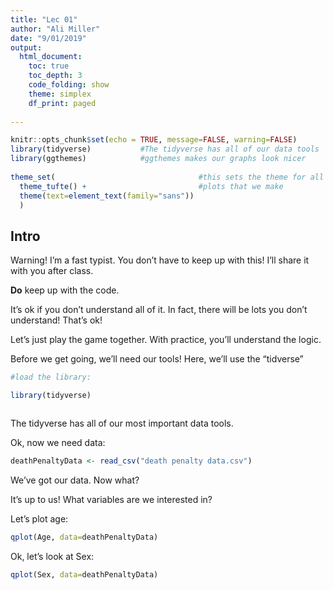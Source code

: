 ```yaml
---
title: "Lec 01"
author: "Ali Miller"
date: "9/01/2019"
output: 
  html_document:
    toc: true
    toc_depth: 3
    code_folding: show
    theme: simplex
    df_print: paged
  
---
```


```r
knitr::opts_chunk$set(echo = TRUE, message=FALSE, warning=FALSE)
library(tidyverse)           #The tidyverse has all of our data tools     #
library(ggthemes)            #ggthemes makes our graphs look nicer        #
                                                                          # 
theme_set(                                #this sets the theme for all    #
  theme_tufte() +                         #plots that we make             #
  theme(text=element_text(family="sans"))                                 #
  )       
```

## Intro

Warning!  I'm a fast typist.  You don't have to keep up with this!  I'll share it with you after class.

**Do** keep up with the code.

It's ok if you don't understand all of it.  In fact, there will be lots you don't understand!  That's ok!

Let's just play the game together.  With practice, you'll understand the logic.

Before we get going, we'll need our tools!  Here, we'll use the "tidverse"

```r

#load the library:

library(tidyverse)



```

The tidyverse has all of our most important data tools.

Ok, now we need data:

```r

deathPenaltyData <- read_csv("death penalty data.csv")


```
We've got our data.  Now what?

It's up to us!  What variables are we interested in?

Let's plot age:

```r

qplot(Age, data=deathPenaltyData)


```


Ok, let's look at Sex:

```r

qplot(Sex, data=deathPenaltyData)

```



